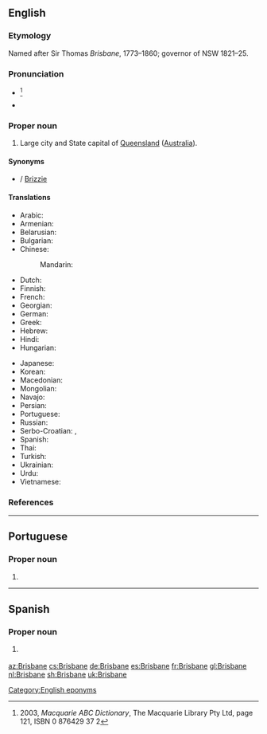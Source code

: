 ==English==
{{wikipedia}}

===Etymology===
Named after Sir Thomas ''Brisbane'', 1773–1860; governor of NSW 1821–25.

===Pronunciation===
* {{IPA|/ˈbɹɪzbən/|lang=en}} <ref>2003, ''Macquarie ABC Dictionary'', The Macquarie Library Pty Ltd, page 121, ISBN 0 876429 37 2</ref>
* {{audio|En-au-Brisbane.oga|Audio (AUS)|lang=en}}

===Proper noun===
{{en-proper noun}}

# Large city and State capital of [[Queensland]] ([[Australia]]).

====Synonyms====
* {{sense|Australian city}} {{l|en|Brissie}} / [[Brizzie]] {{qualifier|informal}}

====Translations====
{{trans-top|Capital of Queensland, Australia}}
* Arabic: {{t|ar|بْرِيزْبِين|m|tr=brīzbin}}
* Armenian: {{t|hy|Բրիսբեն|sc=Armn}}
* Belarusian: {{t|be|Бры́сбен|m}}
* Bulgarian: {{t|bg|Бри́збейн|m}}
* Chinese:
*: Mandarin: {{t+|cmn|布里斯班|tr=Bùlǐsībān|sc=Hani}}
* Dutch: {{t+|nl|Brisbane}}
* Finnish: {{t|fi|Brisbane}}
* French: {{t+|fr|Brisbane|m}}
* Georgian: {{t|ka|ბრიზბენი|sc=Geor}}
* German: {{t+|de|Brisbane|n}}
* Greek: {{t|el|Μπρίσμπεϊν|n|sc=Grek}}
* Hebrew: {{t|he|בריזביין}}
* Hindi: {{t|hi|ब्रिस्बेन|tr=brisben}}
* Hungarian: {{t|hu|Brisbane}}
{{trans-mid}}
* Japanese: {{t|ja|ブリスベン|tr=Burisuben}}
* Korean: {{t|ko|브리즈번|tr=Beurijeubeon|sc=Hang}}
* Macedonian: {{t|mk|Бризбејн|m}}
* Mongolian: {{t|mn|Брисбэн|sc=Cyrl}}
* Navajo: {{t|nv|Biisbané}}
* Persian: {{t|fa|بریزبن}}
* Portuguese: {{t|pt|Brisbane|f}}
* Russian: {{t+|ru|Бри́сбен|m}}
* Serbo-Croatian: {{t|sh|Бризбејн|m|sc=Cyrl}}, {{t+|sh|Brisbane|m}}
* Spanish: {{t+|es|Brisbane|m}}
* Thai: {{t|th|บริสเบน|tr=brìtbayn}}
* Turkish: {{t|tr|Brisbane}}
* Ukrainian: {{t|uk|Брі́сбен|m}}
* Urdu: {{t|ur|برسبین|tr=brisben}}
* Vietnamese: {{t|vi|Brisbane}}
{{trans-bottom}}

===References===
<references/>

[[Category:English eponyms]]
{{topics|ru|Cities in Queensland}}

----

==Portuguese==

===Proper noun===
{{pt-proper noun|f}}

# {{place|pt|city/state capital|s/Queensland|c/Australia|t1=Brisbane}}

----

==Spanish==
{{wikipedia|lang=es}}

===Proper noun===
{{es-proper noun}}

# {{l|en|Brisbane}} {{gloss|capital of Queensland, Australia}}

[[az:Brisbane]]
[[cs:Brisbane]]
[[de:Brisbane]]
[[es:Brisbane]]
[[fr:Brisbane]]
[[gl:Brisbane]]
[[nl:Brisbane]]
[[sh:Brisbane]]
[[uk:Brisbane]]